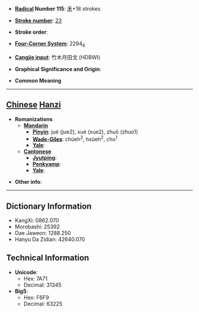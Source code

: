 * '''[[Wiktionary:Chinese radical index| Radical]] Number 115''': [[Wiktionary:Chinese radical index 禾|禾]]+18 strokes

* '''[[Wiktionary:Chinese total strokes index|Stroke number]]''': [[Wiktionary:Chinese total strokes index 23|23]]

* '''Stroke order''': 

* '''[[Wiktionary:Chinese four corner index|Four-Corner System]]''': 2294<sub>6</sub>

* '''[[Wiktionary:Chinese Cangjie index|Cangjie input]]''': 竹木月田戈 (HDBWI)

* '''Graphical Significance and Origin''': 

* '''Common Meaning'''

----

== [[Chinese]] [[Hanzi]] ==

* '''Romanizations'''
** '''[[Mandarin]]'''
*** '''[[Pinyin]]''': jué (jue2), xué (xue2), zhuō (zhuo1)
*** '''[[Wade-Giles]]''': chüeh<sup>2</sup>, hsüeh<sup>2</sup>, cho<sup>1</sup>
*** '''[[Yale]]''': 
** '''[[Cantonese]]'''
*** '''[[Jyutping]]''':
*** '''[[Penkyamp]]''': 
*** '''[[Yale]]''': 

* '''Other info''': 

----

== Dictionary Information ==

* KangXi: 0862.070
* Morobashi: 25392
* Dae Jaweon: 1288.250
* Hanyu Da Zidian: 42640.070

== Technical Information ==

* '''Unicode''':
** Hex: 7A71
** Decimal: 31345
* '''Big5''':
** Hex: F6F9
** Decimal: 63225